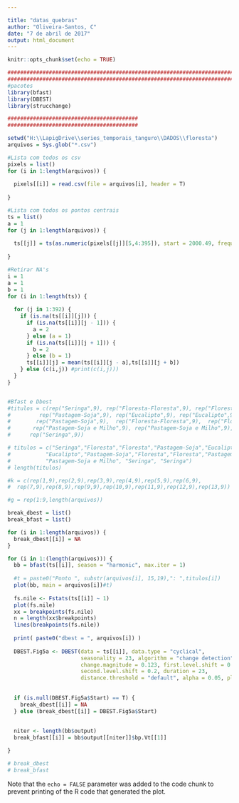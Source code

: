 ---

title: "datas_quebras"
author: "Oliveira-Santos, C"
date: "7 de abril de 2017"
output: html_document
---

```{r setup, include=FALSE}
knitr::opts_chunk$set(echo = TRUE)
```

```{r pressure, echo=FALSE, fig.align='center', fig.width=15, fig.height=7, message=FALSE, warning=FALSE}
#################################################################################
#################################################################################
#pacotes
library(bfast)
library(DBEST)
library(strucchange)

#########################################
#########################################

setwd("H:\\LapigDrive\\series_temporais_tanguro\\DADOS\\floresta")
arquivos = Sys.glob("*.csv")

#Lista com todos os csv
pixels = list()
for (i in 1:length(arquivos)) {
  
  pixels[[i]] = read.csv(file = arquivos[i], header = T)
  
} 

#Lista com todos os pontos centrais
ts = list()
a = 1
for (j in 1:length(arquivos)) {
  
  ts[[j]] = ts(as.numeric(pixels[[j]][5,4:395]), start = 2000.49, frequency = 23)
  
} 

#Retirar NA's
i = 1
a = 1
b = 1
for (i in 1:length(ts)) {
  
  for (j in 1:392) {
    if (is.na(ts[[i]][j])) {
      if (is.na(ts[[i]][j - 1])) {
        a = 2
      } else (a = 1)
      if (is.na(ts[[i]][j + 1])) {
        b = 2
      } else (b = 1)
      ts[[i]][j] = mean(ts[[i]][j - a],ts[[i]][j + b])
    } else (c(i,j)) #print(c(i,j)))
  } 
} 


#Bfast e Dbest
#titulos = c(rep("Seringa",9), rep("Floresta-Floresta",9), rep("Floresta-Floresta",9), 
#         rep("Pastagem-Soja",9), rep("Eucalipto",9), rep("Eucalipto",9), 
#        rep("Pastagem-Soja",9),  rep("Floresta-Floresta",9),  rep("Floresta-Floresta",9), 
#       rep("Pastagem-Soja e Milho",9), rep("Pastagem-Soja e Milho",9), rep("Seringa",9),
#      rep("Seringa",9))

# titulos = c("Seringa","Floresta","Floresta","Pastagem-Soja","Eucalipto",
#           "Eucalipto","Pastagem-Soja","Floresta","Floresta","Pastagem-Soja e Milho",
#           "Pastagem-Soja e Milho", "Seringa", "Seringa")
# length(titulos)

#k = c(rep(1,9),rep(2,9),rep(3,9),rep(4,9),rep(5,9),rep(6,9),
#  rep(7,9),rep(8,9),rep(9,9),rep(10,9),rep(11,9),rep(12,9),rep(13,9))

#g = rep(1:9,length(arquivos))

break_dbest = list()
break_bfast = list()

for (i in 1:length(arquivos)) {
  break_dbest[[i]] = NA
} 

for (i in 1:(length(arquivos))) {
  bb = bfast(ts[[i]], season = "harmonic", max.iter = 1)
  
  #t = paste0("Ponto ", substr(arquivos[i], 15,19),": ",titulos[i])
  plot(bb, main = arquivos[i])#t)
  
  fs.nile <- Fstats(ts[[i]] ~ 1)
  plot(fs.nile)
  xx = breakpoints(fs.nile)
  n = length(xx$breakpoints)
  lines(breakpoints(fs.nile))
  
  print( paste0("dbest = ", arquivos[i]) )
  
  DBEST.Fig5a <- DBEST(data = ts[[i]], data.type = "cyclical", 
                       seasonality = 23, algorithm = "change detection", 
                       change.magnitude = 0.123, first.level.shift = 0.1, 
                       second.level.shift = 0.2, duration = 23, 
                       distance.threshold = "default", alpha = 0.05, plot = "on")
  
  
  if (is.null(DBEST.Fig5a$Start) == T) {
    break_dbest[[i]] = NA
  } else (break_dbest[[i]] = DBEST.Fig5a$Start)
  
  
  niter <- length(bb$output)
  break_bfast[[i]] = bb$output[[niter]]$bp.Vt[[1]]

} 

# break_dbest
# break_bfast
```

Note that the `echo = FALSE` parameter was added to the code chunk to prevent printing of the R code that generated the plot.
